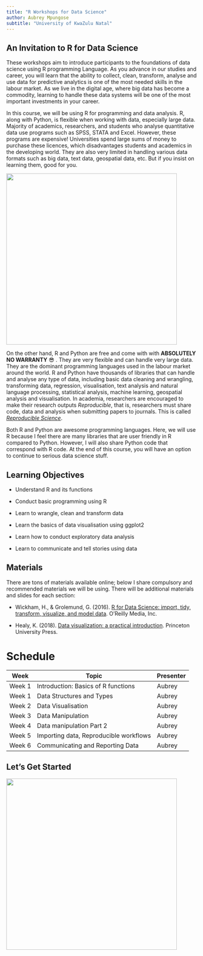 ```yaml
---
title: "R Workshops for Data Science"
author: Aubrey Mpungose
subtitle: "University of KwaZulu Natal"
---
```


## An Invitation to R for Data Science

These workshops aim to introduce participants to the foundations of data science using R programming Language. As you advance in our studies and career, you will learn that the ability to collect, clean, transform, analyse and use data for predictive analytics is one of the most needed skills in the labour market. As we live in the digital age, where big data has become a commodity, learning to handle these data systems will be one of the most important investments in your career.

In this course, we will be using R for programming and data analysis. R, along with Python, is flexible when working with data, especially large data. Majority of academics, researchers, and students who analyse quantitative data use programs such as SPSS, STATA and Excel. However, these programs are expensive! Universities spend large sums of money to purchase these licences, which disadvantages students and academics in the developing world. They are also very limited in handling various data formats  such as big data, text data, geospatial data, etc. But if you insist on learning them, good for you.

![](images/future.png){width="450"}

On the other hand, R and Python are free and come with with **ABSOLUTELY NO WARRANTY** 😎 . They are very flexible and can handle very large data. They are the dominant programming languages used in the labour market around the world. R and Python have thousands of libraries that can handle and analyse any type of data, including basic data cleaning and wrangling, transforming data, regression, visualisation, text analysis and natural language processing, statistical analysis, machine learning, geospatial analysis and visualisation. In academia, researchers are encouraged to make their research outputs *Reproducible*, that is, researchers must share code, data and analysis when submitting papers to journals. This is called [*Reproducible Science*](https://www.nature.com/articles/s41562-016-0021).

Both R and Python are awesome programming languages. Here, we will use R because I feel there are many libraries that are user friendly in R compared to Python. However, I will also share Python code that correspond with R code. At the end of this course, you will have an option to continue to serious data science stuff.

## Learning Objectives

-   Understand R and its functions

-   Conduct basic programming using R

-   Learn to wrangle, clean and transform data

-   Learn the basics of data visualisation using ggplot2

-   Learn how to conduct exploratory data analysis

-   Learn to communicate and tell stories using data

## Materials

There are tons of materials available online; below I share compulsory and recommended materials we will be using. There will be additional materials and slides for each section:

-   Wickham, H., & Grolemund, G. (2016). [R for Data Science: import, tidy, transform, visualize, and model data](https://r4ds.hadley.nz/). O'Reilly Media, Inc.

-   Healy, K. (2018). [Data visualization: a practical introduction](https://socviz.co/). Princeton University Press.

# Schedule

| Week   | Topic                                     | Presenter |
|--------|-------------------------------------------|-----------|
| Week 1 | Introduction: Basics of R functions       | Aubrey    |
| Week 1 | Data Structures and Types                 | Aubrey    |
| Week 2 | Data Visualisation                        | Aubrey    |
| Week 3 | Data Manipulation                         | Aubrey    |
| Week 4 | Data manipulation Part 2                  | Aubrey    |
| Week 5 | Importing data, Reproducible workflows    | Aubrey    |
| Week 6 | Communicating and Reporting Data          | Aubrey    |

## Let's Get Started

![](images/learn_r.png){width="450"}
